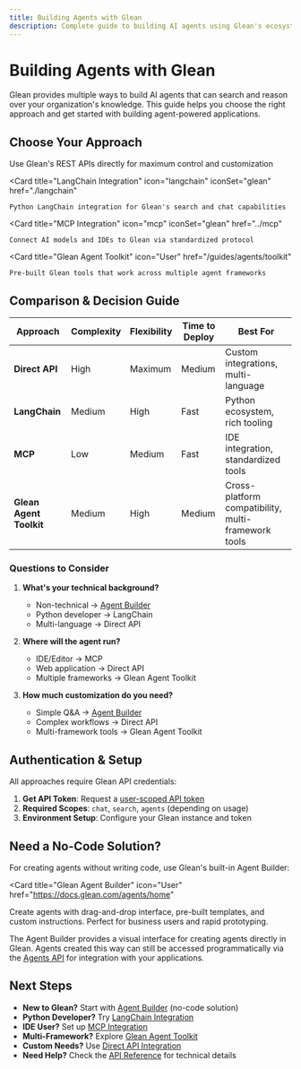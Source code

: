 ```yaml
---
title: Building Agents with Glean
description: Complete guide to building AI agents using Glean's ecosystem of tools and libraries
---
```



# Building Agents with Glean

Glean provides multiple ways to build AI agents that can search and reason over your organization's knowledge. This guide helps you choose the right approach and get started with building agent-powered applications.

## Choose Your Approach

<CardGroup cols={2}>
  <Card 
    title="Direct API Integration"
    icon="Cloud"
    href="/guides/agents/direct-api"
  >
    Use Glean's REST APIs directly for maximum control and customization
  </Card>
  
  <Card 
    title="LangChain Integration" 
    icon="langchain"
    iconSet="glean"
    href="./langchain"
  >
    Python LangChain integration for Glean's search and chat capabilities
  </Card>
  
  <Card 
    title="MCP Integration"
    icon="mcp"
    iconSet="glean"
    href="../mcp"
  >
    Connect AI models and IDEs to Glean via standardized protocol
  </Card>
  
  <Card 
    title="Glean Agent Toolkit"
    icon="User"
    href="/guides/agents/toolkit"
  >
    Pre-built Glean tools that work across multiple agent frameworks
  </Card>
</CardGroup>

## Comparison & Decision Guide

| Approach | Complexity | Flexibility | Time to Deploy | Best For |
|----------|------------|-------------|----------------|----------|
| **Direct API** | High | Maximum | Medium | Custom integrations, multi-language |
| **LangChain** | Medium | High | Fast | Python ecosystem, rich tooling |
| **MCP** | Low | Medium | Fast | IDE integration, standardized tools |
| **Glean Agent Toolkit** | Medium | High | Medium | Cross-platform compatibility, multi-framework tools |

### Questions to Consider

1. **What's your technical background?**
   - Non-technical → [Agent Builder](https://docs.glean.com/agents/home)
   - Python developer → LangChain
   - Multi-language → Direct API

2. **Where will the agent run?**
   - IDE/Editor → MCP
   - Web application → Direct API
   - Multiple frameworks → Glean Agent Toolkit

3. **How much customization do you need?**
   - Simple Q&A → [Agent Builder](https://docs.glean.com/agents/home)
   - Complex workflows → Direct API
   - Multi-framework tools → Glean Agent Toolkit

## Authentication & Setup

All approaches require Glean API credentials:

1. **Get API Token**: Request a [user-scoped API token](/api-info/client/authentication/glean-issued#available-scopes)
2. **Required Scopes**: `chat`, `search`, `agents` (depending on usage)
3. **Environment Setup**: Configure your Glean instance and token

## Need a No-Code Solution?

For creating agents without writing code, use Glean's built-in Agent Builder:

<Card 
  title="Glean Agent Builder"
  icon="User"
  href="https://docs.glean.com/agents/home"
>
  Create agents with drag-and-drop interface, pre-built templates, and custom instructions. Perfect for business users and rapid prototyping.
</Card>

The Agent Builder provides a visual interface for creating agents directly in Glean. Agents created this way can still be accessed programmatically via the [Agents API](/api/client-api/agents/overview) for integration with your applications.

## Next Steps

- **New to Glean?** Start with [Agent Builder](https://docs.glean.com/agents/home) (no-code solution)
- **Python Developer?** Try [LangChain Integration](./langchain)  
- **IDE User?** Set up [MCP Integration](../mcp)
- **Multi-Framework?** Explore [Glean Agent Toolkit](/guides/agents/toolkit)
- **Custom Needs?** Use [Direct API Integration](/guides/agents/direct-api)
- **Need Help?** Check the [API Reference](/api/client-api/agents/overview) for technical details 